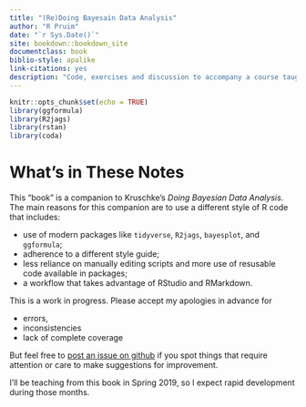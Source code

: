 ```yaml
---
title: "(Re)Doing Bayesain Data Analysis"
author: "R Pruim"
date: "`r Sys.Date()`"
site: bookdown::bookdown_site
documentclass: book
biblio-style: apalike
link-citations: yes
description: "Code, exercises and discussion to accompany a course taught from Kruschke's Doing Bayesian Data Analysis (2ed)"
---
```


<!-- bibliography: [book.bib, packages.bib] -->

```r
knitr::opts_chunk$set(echo = TRUE)
library(ggformula)
library(R2jags)
library(rstan)
library(coda)
```

# What's in These Notes

This "book" is a companion to Kruschke's *Doing Bayesian Data Analysis*.
The main reasons for this companion are to use a different style of R code that includes:

* use of modern packages like `tidyverse`, `R2jags`, `bayesplot`, and `ggformula`;
* adherence to a different style guide;
* less reliance on manually editing scripts and more use of resusable code available in packages;
* a workflow that takes advantage of RStudio and RMarkdown.

This is a work in progress. Please accept my apologies in advance for

* errors,
* inconsistencies
* lack of complete coverage

But feel free to 
[post an issue on github](https://github.com/rpruim/Kruschke-Notes/issues) 
if you spot things that require attention
or care to make suggestions for improvement.

I’ll be teaching from this book in Spring 2019, so I expect rapid development
during those months.

\newpage

